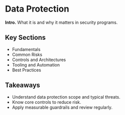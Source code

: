 # Data Protection

**Intro.** What it is and why it matters in security programs.

## Key Sections
- Fundamentals
- Common Risks
- Controls and Architectures
- Tooling and Automation
- Best Practices

## Takeaways
- Understand data protection scope and typical threats.
- Know core controls to reduce risk.
- Apply measurable guardrails and review regularly.
